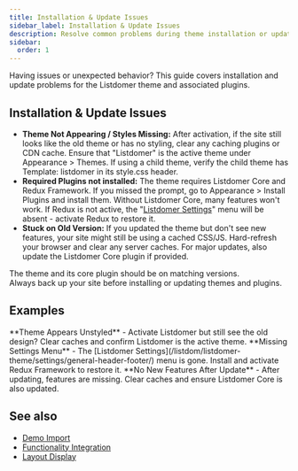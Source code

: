 ```yaml
---
title: Installation & Update Issues
sidebar_label: Installation & Update Issues
description: Resolve common problems during theme installation or updates.
sidebar:
  order: 1
---
```


Having issues or unexpected behavior? This guide covers installation and update problems for the Listdomer theme and associated plugins.

## Installation & Update Issues

- **Theme Not Appearing / Styles Missing:** After activation, if the site still looks like the old theme or has no styling, clear any caching plugins or CDN cache. Ensure that "Listdomer" is the active theme under Appearance > Themes. If using a child theme, verify the child theme has Template: listdomer in its style.css header.
- **Required Plugins not installed:** The theme requires Listdomer Core and Redux Framework. If you missed the prompt, go to Appearance > Install Plugins and install them. Without Listdomer Core, many features won't work. If Redux is not active, the "[Listdomer Settings](/listdom/listdomer-theme/settings/general-header-footer/)" menu will be absent - activate Redux to restore it.
- **Stuck on Old Version:** If you updated the theme but don't see new features, your site might still be using a cached CSS/JS. Hard-refresh your browser and clear any server caches. For major updates, also update the Listdomer Core plugin if provided.

<Aside type="tip">The theme and its core plugin should be on matching versions.</Aside>

<Aside type="caution">Always back up your site before installing or updating themes and plugins.</Aside>

## Examples

<CardGrid>
  <Card>**Theme Appears Unstyled** - Activate Listdomer but still see the old design? Clear caches and confirm Listdomer is the active theme.</Card>
  <Card>**Missing Settings Menu** - The [Listdomer Settings](/listdom/listdomer-theme/settings/general-header-footer/) menu is gone. Install and activate Redux Framework to restore it.</Card>
  <Card>**No New Features After Update** - After updating, features are missing. Clear caches and ensure Listdomer Core is also updated.</Card>
</CardGrid>



## See also

- [Demo Import](/listdom/listdomer-theme/troubleshooting/demo-import/)
- [Functionality Integration](/listdom/listdomer-theme/troubleshooting/functionality-integration/)
- [Layout Display](/listdom/listdomer-theme/troubleshooting/layout-display/)
